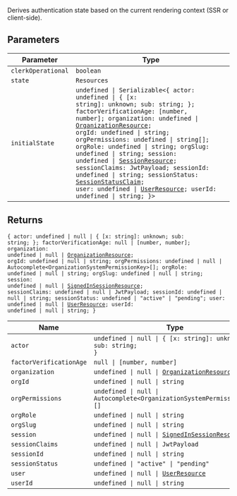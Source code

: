 Derives authentication state based on the current rendering context (SSR or client-side).

## Parameters

| Parameter          | Type                                                                                                                                                                                                                                                                                                                                                                                                                                                                                                                                                                                                                                                                                                                   |
| ------------------ | ---------------------------------------------------------------------------------------------------------------------------------------------------------------------------------------------------------------------------------------------------------------------------------------------------------------------------------------------------------------------------------------------------------------------------------------------------------------------------------------------------------------------------------------------------------------------------------------------------------------------------------------------------------------------------------------------------------------------- |
| `clerkOperational` | `boolean`                                                                                                                                                                                                                                                                                                                                                                                                                                                                                                                                                                                                                                                                                                              |
| `state`            | `Resources`                                                                                                                                                                                                                                                                                                                                                                                                                                                                                                                                                                                                                                                                                                            |
| `initialState`     | <code>undefined \| Serializable\<\{ actor: undefined \| \{ [x: string]: unknown; sub: string; \}; factorVerificationAge: \[number, number\]; organization: undefined \| [OrganizationResource](/docs/references/javascript/organization); orgId: undefined \| string; orgPermissions: undefined \| string[]; orgRole: undefined \| string; orgSlug: undefined \| string; session: undefined \| [SessionResource](/docs/references/javascript/session); sessionClaims: JwtPayload; sessionId: undefined \| string; sessionStatus: [SessionStatusClaim](/docs/references/javascript/types/session-status); user: undefined \| [UserResource](/docs/references/javascript/user); userId: undefined \| string; \}\></code> |

## Returns

<code>\{ actor: undefined \| null \| \{ [x: string]: unknown; sub: string; \}; factorVerificationAge: null \| \[number, number\]; organization: undefined \| null \| [OrganizationResource](/docs/references/javascript/organization); orgId: undefined \| null \| string; orgPermissions: undefined \| null \| Autocomplete\<OrganizationSystemPermissionKey\>[]; orgRole: undefined \| null \| string; orgSlug: undefined \| null \| string; session: undefined \| null \| [SignedInSessionResource](/docs/references/javascript/session); sessionClaims: undefined \| null \| JwtPayload; sessionId: undefined \| null \| string; sessionStatus: undefined \| "active" \| "pending"; user: undefined \| null \| [UserResource](/docs/references/javascript/user); userId: undefined \| null \| string; \}</code>

| Name                    | Type                                                                                               |
| ----------------------- | -------------------------------------------------------------------------------------------------- |
| `actor`                 | <code>undefined \| null \| \{ [x: string]: unknown; sub: string; \}</code>                         |
| `factorVerificationAge` | <code>null \| \[number, number\]</code>                                                            |
| `organization`          | <code>undefined \| null \| [OrganizationResource](/docs/references/javascript/organization)</code> |
| `orgId`                 | <code>undefined \| null \| string</code>                                                           |
| `orgPermissions`        | <code>undefined \| null \| Autocomplete\<OrganizationSystemPermissionKey\>[]</code>                |
| `orgRole`               | <code>undefined \| null \| string</code>                                                           |
| `orgSlug`               | <code>undefined \| null \| string</code>                                                           |
| `session`               | <code>undefined \| null \| [SignedInSessionResource](/docs/references/javascript/session)</code>   |
| `sessionClaims`         | <code>undefined \| null \| JwtPayload</code>                                                       |
| `sessionId`             | <code>undefined \| null \| string</code>                                                           |
| `sessionStatus`         | <code>undefined \| "active" \| "pending"</code>                                                    |
| `user`                  | <code>undefined \| null \| [UserResource](/docs/references/javascript/user)</code>                 |
| `userId`                | <code>undefined \| null \| string</code>                                                           |

